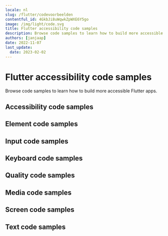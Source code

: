 ```yaml
---
locale: nl
slug: /flutter/codevoorbeelden
contentful_id: 4GkbJi8uWqwkZpWXE6Y5go
image: /img/light/code.svg
title: Flutter accessibility code samples
description: Browse code samples to learn how to build more accessible Flutter apps.
authors: [janjaap]
date: 2022-11-07
last_update:
  date: 2023-02-02
---
```


# Flutter accessibility code samples

Browse code samples to learn how to build more accessible Flutter apps.

## Accessibility code samples

<LinkList title="List of Flutter Accessibility Code samples" isHighlighted={true}>
  <LinkListItem url="/nl/docs/flutter/codevoorbeelden/accessibility-action" title="Accessibility action" pageTitle="Accessibility action on Flutter" shortDescription="Accessibility actions provide alternative ways for users of assistive technologies to perform actions."/>
  <LinkListItem url="/nl/docs/flutter/codevoorbeelden/accessibility-announcement" title="Accessibility announcement" pageTitle="Accessibility announcement on Flutter" shortDescription="Users of assistive technologies should be made aware of important changes in content through accessibility announcements."/>
  <LinkListItem url="/nl/docs/flutter/codevoorbeelden/accessibility-dialog" title="Accessibility dialog" pageTitle="Accessibility dialog on Flutter" shortDescription="A dialog overlays the screen and offers one or more actions to proceed."/>
  <LinkListItem url="/nl/docs/flutter/codevoorbeelden/accessibility-focus-indicator" title="Accessibility focus indicator" pageTitle="Accessibility focus indicator on Flutter" shortDescription="Users should know which element has focus when using a keyboard or assistive technology."/>
  <LinkListItem url="/nl/docs/flutter/codevoorbeelden/accessibility-focus" title="Accessibility focus" pageTitle="Accessibility focus on Flutter" shortDescription="Sometimes you need to programmatically move the accessibility focus to a specific element."/>
  <LinkListItem url="/nl/docs/flutter/codevoorbeelden/accessibility-focusability" title="Accessibility focusability" pageTitle="Accessibility focusability on Flutter" shortDescription="An element should indicate whether it should be focusable by assistive technologies or not."/>
  <LinkListItem url="/nl/docs/flutter/codevoorbeelden/accessibility-group" title="Accessibility group" pageTitle="Accessibility group on Flutter" shortDescription="It is easier and quicker for users of assistive technologies to interact with grouped elements."/>
  <LinkListItem url="/nl/docs/flutter/codevoorbeelden/accessibility-hint" title="Accessibility hint" pageTitle="Accessibility hint on Flutter" shortDescription="An accessibility hint helps users to understand what will happen after performing an action."/>
  <LinkListItem url="/nl/docs/flutter/codevoorbeelden/accessibility-language" title="Accessibility language" pageTitle="Accessibility language on Flutter" shortDescription="When content is written in multiple languages, foreign words should ideally be indicated in their respective language."/>
  <LinkListItem url="/nl/docs/flutter/codevoorbeelden/accessibility-label" title="Accessibility label" pageTitle="Accessibility label on Flutter" shortDescription="An accessibility label helps users of assistive technologies to identify elements on the screen."/>
  <LinkListItem url="/nl/docs/flutter/codevoorbeelden/accessibility-link" title="Accessibility link" pageTitle="Accessibility link on Flutter" shortDescription="Links should be accessible for users of assistive technologies."/>
  <LinkListItem url="/nl/docs/flutter/codevoorbeelden/accessibility-live-region" title="Accessibility live region" pageTitle="Accessibility live region on Flutter" shortDescription="A live region allows users of assistive technologies to receive updates whenever important information on the screen changes."/>
  <LinkListItem url="/nl/docs/flutter/codevoorbeelden/accessibility-modal" title="Accessibility modal" pageTitle="Accessibility modal on Flutter" shortDescription="A modal overlays the screen with additional content."/>
  <LinkListItem url="/nl/docs/flutter/codevoorbeelden/accessibility-name" title="Accessibility name" pageTitle="Accessibility name on Flutter" shortDescription="The accessibility name indicates the name used for interface elements by assistive technologies."/>
  <LinkListItem url="/nl/docs/flutter/codevoorbeelden/accessibility-order" title="Accessibility order" pageTitle="Accessibility order on Flutter" shortDescription="Assistive technologies try to determine a logical accessibility order based on the placement and properties of the elements on the screen."/>
  <LinkListItem url="/nl/docs/flutter/codevoorbeelden/accessibility-role" title="Accessibility role" pageTitle="Accessibility role on Flutter" shortDescription="An accessibility role helps users of assistive technologies to understand the purpose of elements on the screen."/>
  <LinkListItem url="/nl/docs/flutter/codevoorbeelden/accessibility-state" title="Accessibility state" pageTitle="Accessibility state on Flutter" shortDescription="An accessibility state helps users of assistive technologies to understand the state of elements on the screen."/>
  <LinkListItem url="/nl/docs/flutter/codevoorbeelden/accessibility-value" title="Accessibility value" pageTitle="Accessibility value on Flutter" shortDescription="An accessibility value helps users of assistive technologies to understand the value of elements on the screen."/>
</LinkList>

## Element code samples

<LinkList title="List of Flutter Element Code samples" isHighlighted={true}>
  <LinkListItem url="/nl/docs/flutter/codevoorbeelden/element-focus-change" title="Element focus change" pageTitle="Element focus change on Flutter" shortDescription="Whenever an element receives focus, it should not automatically trigger an event which changes context."/>
  <LinkListItem url="/nl/docs/flutter/codevoorbeelden/element-identification" title="Element identification" pageTitle="Element identification on Flutter" shortDescription="Functionality that is repeated on multiple screens should use consistent identification."/>
  <LinkListItem url="/nl/docs/flutter/codevoorbeelden/element-position" title="Element position" pageTitle="Element position on Flutter" shortDescription="Components that are repeated on multiple screens should have a consistent position."/>
</LinkList>

## Input code samples

<LinkList title="List of Flutter Input Code samples" isHighlighted={true}>
  <LinkListItem url="/nl/docs/flutter/codevoorbeelden/input-cancellation" title="Input cancellation" pageTitle="Input cancellation on Flutter" shortDescription="Users should be able to cancel accidental interaction."/>
  <LinkListItem url="/nl/docs/flutter/codevoorbeelden/input-content-type" title="Input content type" pageTitle="Input content type on Flutter" shortDescription="Setting the content type for input fields helps user entering data."/>
  <LinkListItem url="/nl/docs/flutter/codevoorbeelden/input-errors" title="Input errors" pageTitle="Input errors on Flutter" shortDescription="Users should be notified when they make input errors."/>
  <LinkListItem url="/nl/docs/flutter/codevoorbeelden/input-gestures" title="Input gestures" pageTitle="Input gestures on Flutter" shortDescription="Gesture activated functionality should also be available without the use of gestures."/>
  <LinkListItem url="/nl/docs/flutter/codevoorbeelden/input-instructions" title="Input instructions" pageTitle="Input instructions on Flutter" shortDescription="When a label might not describe the requested input sufficiently, you should add additional instructions."/>
  <LinkListItem url="/nl/docs/flutter/codevoorbeelden/input-keyboard-type" title="Input keyboard type" pageTitle="Input keyboard type on Flutter" shortDescription="Setting the keyboard type for input fields helps user entering data."/>
  <LinkListItem url="/nl/docs/flutter/codevoorbeelden/input-label" title="Input label" pageTitle="Input label on Flutter" shortDescription="Input fields should have labels so that users know what input data is expected."/>
  <LinkListItem url="/nl/docs/flutter/codevoorbeelden/input-motion" title="Input motion" pageTitle="Input motion on Flutter" shortDescription="Provide an alternative way for actions activated by motion, to allow everyone to use the functionality."/>
  <LinkListItem url="/nl/docs/flutter/codevoorbeelden/input-predictable" title="Input predictable" pageTitle="Input predictable on Flutter" shortDescription="Whenever a user provides input, there should be no change of context."/>
</LinkList>

## Keyboard code samples

<LinkList title="List of Flutter Keyboard Code samples" isHighlighted={true}>
  <LinkListItem url="/nl/docs/flutter/codevoorbeelden/keyboard-order" title="Keyboard order" pageTitle="Keyboard order on Flutter" shortDescription="By adjusting the keyboard order, you can provide a great experience for users that control their device using a hardware keyboard."/>
  <LinkListItem url="/nl/docs/flutter/codevoorbeelden/keyboard-shortcuts" title="Keyboard shortcuts" pageTitle="Keyboard shortcuts on Flutter" shortDescription="Most people operate their smartphones with touch, but some people use an external keyboard."/>
</LinkList>

## Quality code samples

<LinkList title="List of Flutter Quality Code samples" isHighlighted={true}>
  <LinkListItem url="/nl/docs/flutter/codevoorbeelden/linting" title="Linting" pageTitle="Linting on Flutter" shortDescription="Linting is the process of running a tool which analyzes your code for potential errors."/>
</LinkList>

## Media code samples

<LinkList title="List of Flutter Media Code samples" isHighlighted={true}>
  <LinkListItem url="/nl/docs/flutter/codevoorbeelden/audio-control" title="Audio control" pageTitle="Audio control on Flutter" shortDescription="Users should be able to control audio whenever it plays automatically."/>
  <LinkListItem url="/nl/docs/flutter/codevoorbeelden/audio-description" title="Audio description" pageTitle="Audio description on Flutter" shortDescription="Videos should include audio description when important visual details are shown which you cannot hear."/>
  <LinkListItem url="/nl/docs/flutter/codevoorbeelden/live-captions" title="Live captions" pageTitle="Live captions on Flutter" shortDescription="Captions should be provided in real-time to enable users to understand what is being said in live videos."/>
  <LinkListItem url="/nl/docs/flutter/codevoorbeelden/captions" title="Captions" pageTitle="Captions on Flutter" shortDescription="Captions should be provided to enable users to understand what is being said in videos."/>
  <LinkListItem url="/nl/docs/flutter/codevoorbeelden/transcript" title="Transcript" pageTitle="Transcript on Flutter" shortDescription="Videos should contain a transcript to allow users to read what is shown in media, such as a video or podcast."/>
</LinkList>

## Screen code samples

<LinkList title="List of Flutter Screen Code samples" isHighlighted={true}>
  <LinkListItem url="/nl/docs/flutter/codevoorbeelden/reduced-animations" title="Reduced animations" pageTitle="Reduced animations on Flutter" shortDescription="Content which conveys a sense of motion can be a barrier for users."/>
  <LinkListItem url="/nl/docs/flutter/codevoorbeelden/contrast" title="Contrast" pageTitle="Contrast on Flutter" shortDescription="Apps should provide enough contrast between text and its background so that it can be read by people with moderately low vision."/>
  <LinkListItem url="/nl/docs/flutter/codevoorbeelden/dark-mode" title="Dark mode" pageTitle="Dark mode on Flutter" shortDescription="Dark mode darkens background colours and provides a more comfortable viewing experience in low light."/>
  <LinkListItem url="/nl/docs/flutter/codevoorbeelden/frequent-flashes" title="Frequent flashes" pageTitle="Frequent flashes on Flutter" shortDescription="Rapidly flashing images or views can cause seizures for some users."/>
  <LinkListItem url="/nl/docs/flutter/codevoorbeelden/descriptive-headers" title="Descriptive headers" pageTitle="Descriptive headers on Flutter" shortDescription="Screens should have descriptive headers, this helps users find specific content and orient themselves within your app."/>
  <LinkListItem url="/nl/docs/flutter/codevoorbeelden/descriptive-labels" title="Descriptive labels" pageTitle="Descriptive labels on Flutter" shortDescription="Screens should have descriptive labels, these help users recognize which purpose controls have."/>
  <LinkListItem url="/nl/docs/flutter/codevoorbeelden/screen-orientation" title="Screen orientation" pageTitle="Screen orientation on Flutter" shortDescription="Apps should adapt to the preferred display orientation of the user."/>
  <LinkListItem url="/nl/docs/flutter/codevoorbeelden/reflow" title="Reflow" pageTitle="Reflow on Flutter" shortDescription="Content on the screen should reflow based on the users' preferences."/>
  <LinkListItem url="/nl/docs/flutter/codevoorbeelden/search-functionality" title="Search functionality" pageTitle="Search functionality on Flutter" shortDescription="Users might have difficulty finding a specific screen."/>
  <LinkListItem url="/nl/docs/flutter/codevoorbeelden/skip-content" title="Skip content" pageTitle="Skip content on Flutter" shortDescription="It can be helpful for users to skip repeated blocks of content."/>
  <LinkListItem url="/nl/docs/flutter/codevoorbeelden/adjustable-timing" title="Adjustable timing" pageTitle="Adjustable timing on Flutter" shortDescription="Everyone, including people with disabilities, should have adequate time to interact with your app."/>
  <LinkListItem url="/nl/docs/flutter/codevoorbeelden/screen-title" title="Screen title" pageTitle="Screen title on Flutter" shortDescription="Each screen should have a descriptive title, which helps users with identifying the screen."/>
</LinkList>

## Text code samples

<LinkList title="List of Flutter Text Code samples" isHighlighted={true}>
  <LinkListItem url="/nl/docs/flutter/codevoorbeelden/bold-text" title="Bold text" pageTitle="Bold text on Flutter" shortDescription="Apps should use bold text when users have indicated this as a preference in the system settings."/>
  <LinkListItem url="/nl/docs/flutter/codevoorbeelden/text-element" title="Text element" pageTitle="Text element on Flutter" shortDescription="Always use text elements to display text, unless this is not possible due to styling, such as text logo's."/>
  <LinkListItem url="/nl/docs/flutter/codevoorbeelden/localization" title="Localization" pageTitle="Localization on Flutter" shortDescription="Assistive technologies, such as the screen reader, use the locale for the pronunciation of utterances."/>
  <LinkListItem url="/nl/docs/flutter/codevoorbeelden/scale-text" title="Scale text" pageTitle="Scale text on Flutter" shortDescription="Apps should scale text to the size specified by users in the system settings."/>
  <LinkListItem url="/nl/docs/flutter/codevoorbeelden/text-spacing" title="Text spacing" pageTitle="Text spacing on Flutter" shortDescription="Content should adapt to increased spacing between lines, words, letters, and paragraphs."/>
  <LinkListItem url="/nl/docs/flutter/codevoorbeelden/text-truncation" title="Text truncation" pageTitle="Text truncation on Flutter" shortDescription="Text should never get truncated in your app, even when users have enlarged their font size."/>
</LinkList>
